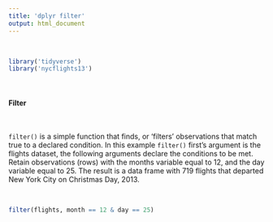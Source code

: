 ```yaml
---
title: 'dplyr filter'
output: html_document
---
```


<br> 

```r
library('tidyverse')
library('nycflights13')
```

<br>


#### Filter

<br> 

`filter()` is a simple function that finds, or 'filters' observations that match true to a declared condition. In this example `filter()` first's argument is the flights dataset, the following arguments declare the conditions to be met. Retain observations (rows) with the months variable equal to 12, and the day variable equal to 25. The result is a data frame with 719 flights that departed New York City on Christmas Day, 2013. 

<br>

```r
filter(flights, month == 12 & day == 25)
```

